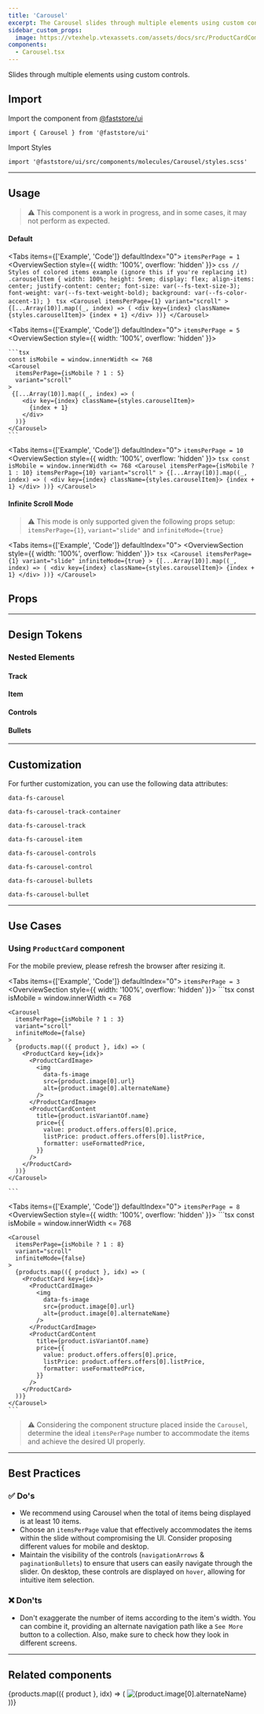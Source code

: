 ```yaml
---
title: 'Carousel'
excerpt: The Carousel slides through multiple elements using custom controls.
sidebar_custom_props:
  image: https://vtexhelp.vtexassets.com/assets/docs/src/ProductCardComponent___e6502d57cf7e5bf247f86b64577d4141.png
components:
  - Carousel.tsx
---
```


Slides through multiple elements using custom controls.

## Import

Import the component from [@faststore/ui](/docs/guides/faststore/components-index)

```tsx
import { Carousel } from '@faststore/ui'
```

Import Styles

```tsx
import '@faststore/ui/src/components/molecules/Carousel/styles.scss'
```

---

## Usage

> ⚠️ This component is a work in progress, and in some cases, it may not perform as expected.

#### Default

<Tabs items={['Example', 'Code']} defaultIndex="0">
  <Tab>
  `itemsPerPage = 1`
    <OverviewSection style={{ width: '100%', overflow: 'hidden' }}><CarouselSimpleUsage itemsPerPage={1}/></OverviewSection>
  </Tab>
  <Tab>
    ```css
    //  Styles of colored items example (ignore this if you're replacing it)
    .carouselItem {
      width: 100%;
      height: 5rem;
      display: flex;
      align-items: center;
      justify-content: center;
      font-size: var(--fs-text-size-3);
      font-weight: var(--fs-text-weight-bold);
      background: var(--fs-color-accent-1);
    }
    ```
    ```tsx
    <Carousel
      itemsPerPage={1}
      variant="scroll"
    >
     {[...Array(10)].map((_, index) => (
        <div key={index} className={styles.carouselItem}>
          {index + 1}
        </div>
      ))}
    </Carousel>
    ```
  </Tab>
</Tabs>

<Tabs items={['Example', 'Code']} defaultIndex="0">
  <Tab>
  `itemsPerPage = 5`
    <OverviewSection style={{ width: '100%', overflow: 'hidden' }}><CarouselSimpleUsage /></OverviewSection>
  </Tab>
  <Tab>

    ```tsx
    const isMobile = window.innerWidth <= 768
    <Carousel
      itemsPerPage={isMobile ? 1 : 5}
      variant="scroll"
    >
     {[...Array(10)].map((_, index) => (
        <div key={index} className={styles.carouselItem}>
          {index + 1}
        </div>
      ))}
    </Carousel>
    ```
    
  </Tab>
</Tabs>

<Tabs items={['Example', 'Code']} defaultIndex="0">
  <Tab>
  `itemsPerPage = 10`
    <OverviewSection style={{ width: '100%', overflow: 'hidden' }}><CarouselSimpleUsage itemsPerPage={10}/></OverviewSection>
  </Tab>
  <Tab>
    ```tsx
    const isMobile = window.innerWidth <= 768
    <Carousel
      itemsPerPage={isMobile ? 1 : 10}
      itemsPerPage={10}
      variant="scroll"
    >
     {[...Array(10)].map((_, index) => (
        <div key={index} className={styles.carouselItem}>
          {index + 1}
        </div>
      ))}
    </Carousel>
    ```
  </Tab>
</Tabs>

#### Infinite Scroll Mode

> ⚠️ This mode is only supported given the following props setup: `itemsPerPage={1}`, `variant="slide"` and `infiniteMode={true}`

<Tabs items={['Example', 'Code']} defaultIndex="0">
  <Tab>
    <OverviewSection style={{ width: '100%', overflow: 'hidden' }}><CarouselSimpleUsage itemsPerPage={1} infiniteMode={true} variant='slide'/></OverviewSection>
  </Tab>
  <Tab>
    ```tsx
    <Carousel
      itemsPerPage={1}
      variant="slide"
      infiniteMode={true}
    >
     {[...Array(10)].map((_, index) => (
        <div key={index} className={styles.carouselItem}>
          {index + 1}
        </div>
      ))}
    </Carousel>
    ```
  </Tab>
</Tabs>

## Props

<ComponentPropsSection component="Carousel" />

---

## Design Tokens

### Nested Elements

#### Track

<TokenTable>
  <TokenRow
    token="--fs-carousel-padding-mobile"
    value="var(--fs-spacing-0) var(--fs-grid-padding)"
  />
</TokenTable>
<TokenTable>
  <TokenRow
    token="--fs-carousel-padding-desktop"
    value="var(--fs-spacing-0) calc((100% - var(--fs-grid-max-width))/2) var(--fs-spacing-0)"
  />
</TokenTable>

#### Item

<TokenTable>
  <TokenRow
    token="--fs-carousel-item-margin-right"
    value="var(--fs-spacing-3)"
  />
</TokenTable>

#### Controls

<TokenTable>
  <TokenRow token="--fs-carousel-controls-width" value="3.125rem" />
  <TokenRow
    token="--fs-carousel-controls-height"
    value="var(--fs-carousel-controls-width)"
  />
  <TokenRow
    token="--fs-carousel-controls-bkg-color"
    value="var(--fs-color-neutral-0)"
    isColor
  />
  <TokenRow
    token="--fs-carousel-controls-border-radius"
    value="var(--fs-border-radius-circle)"
  />
  <TokenRow
    token="--fs-carousel-controls-box-shadow"
    value="var(--fs-shadow-darker)"
  />
  <TokenDivider />
  <TokenRow
    token="--fs-carousel-controls-control-left"
    value="var(--fs-spacing-4)"
  />
  <TokenRow
    token="--fs-carousel-controls-control-right"
    value="var(--fs-carousel-controls-control-left)"
  />
  <TokenRow
    token="--fs-carousel-controls-control-max-left"
    value="calc(-1 * var(--fs-spacing-11))"
  />
  <TokenRow
    token="--fs-carousel-controls-control-max-left"
    value="var(--fs-carousel-controls-control-max-left)"
  />
</TokenTable>

#### Bullets

<TokenTable>
  <TokenRow
    token="--fs-carousel-bullets-padding-top"
    value="var(--fs-carousel-controls-control-left)"
  />
  <TokenRow
    token="--fs-carousel-bullets-padding-left"
    value="var(--fs-spacing-3)"
  />
  <TokenRow
    token="--fs-carousel-bullets-padding-right"
    value="var(--fs-carousel-bullets-padding-left)"
  />
  <TokenRow
    token="--fs-carousel-bullets-column-gap-mobile"
    value="var(--fs-carousel-item-margin-right)"
  />
  <TokenRow
    token="--fs-carousel-bullets-column-gap-tablet"
    value="var(--fs-spacing-3)"
  />
  <TokenDivider />
  <TokenRow token="--fs-carousel-bullet-width-mobile" value="100%" />
  <TokenRow
    token="--fs-carousel-bullet-width-desktop"
    value="var(--fs-spacing-1)"
  />
  <TokenRow
    token="--fs-carousel-bullet-height-mobile"
    value="var(--fs-carousel-item-margin-right)"
  />
  <TokenRow
    token="--fs-carousel-bullet-height-desktop"
    value="var(--fs-carousel-bullet-width-desktop)"
  />
  <TokenRow
    token="--fs-carousel-bullet-bkg-color"
    value="var(--fs-color-neutral-3)"
    isColor
  />
  <TokenRow
    token="--fs-carousel-bullet-bkg-color-selected"
    value="var(--fs-color-main-4)"
    isColor
  />
  <TokenRow
    token="--fs-carousel-bullet-border-radius"
    value="var(--fs-carousel-controls-border-radius)"
  />
</TokenTable>

---

## Customization

For further customization, you can use the following data attributes:

`data-fs-carousel`

`data-fs-carousel-track-container`

`data-fs-carousel-track`

`data-fs-carousel-item`

`data-fs-carousel-controls`

`data-fs-carousel-control`

`data-fs-carousel-bullets`

`data-fs-carousel-bullet`

---

## Use Cases

### Using `ProductCard` component

For the mobile preview, please refresh the browser after resizing it.

<Tabs items={['Example', 'Code']} defaultIndex="0">
  <Tab>
  `itemsPerPage = 3`
    <OverviewSection style={{ width: '100%', overflow: 'hidden' }}><CarouselUsage /></OverviewSection>
  </Tab>
  <Tab>
    ```tsx
    const isMobile = window.innerWidth <= 768

    <Carousel
      itemsPerPage={isMobile ? 1 : 3}
      variant="scroll"
      infiniteMode={false}
    >
      {products.map(({ product }, idx) => (
        <ProductCard key={idx}>
          <ProductCardImage>
            <img
              data-fs-image
              src={product.image[0].url}
              alt={product.image[0].alternateName}
            />
          </ProductCardImage>
          <ProductCardContent
            title={product.isVariantOf.name}
            price={{
              value: product.offers.offers[0].price,
              listPrice: product.offers.offers[0].listPrice,
              formatter: useFormattedPrice,
            }}
          />
        </ProductCard>
      ))}
    </Carousel>

    ```

  </Tab>
</Tabs>

<Tabs items={['Example', 'Code']} defaultIndex="0">
  <Tab>
  `itemsPerPage = 8`
    <OverviewSection style={{ width: '100%', overflow: 'hidden' }}><CarouselUsage itemsPerPage={8}/></OverviewSection>
  </Tab>
  <Tab>
    ```tsx
    const isMobile = window.innerWidth <= 768

    <Carousel
      itemsPerPage={isMobile ? 1 : 8}
      variant="scroll"
      infiniteMode={false}
    >
      {products.map(({ product }, idx) => (
        <ProductCard key={idx}>
          <ProductCardImage>
            <img
              data-fs-image
              src={product.image[0].url}
              alt={product.image[0].alternateName}
            />
          </ProductCardImage>
          <ProductCardContent
            title={product.isVariantOf.name}
            price={{
              value: product.offers.offers[0].price,
              listPrice: product.offers.offers[0].listPrice,
              formatter: useFormattedPrice,
            }}
          />
        </ProductCard>
      ))}
    </Carousel>
    ```
  </Tab>
</Tabs>

> ⚠️ Considering the component structure placed inside the `Carousel`, determine the ideal `itemsPerPage` number to accommodate the items and achieve the desired UI properly.

---

## Best Practices

### ✅ Do's

- We recommend using Carousel when the total of items being displayed is at least 10 items.
- Choose an `itemsPerPage` value that effectively accommodates the items within the slide without compromising the UI. Consider proposing different values for mobile and desktop.
- Maintain the visibility of the controls (`navigationArrows` & `paginationBullets`) to ensure that users can easily navigate through the slider. On desktop, these controls are displayed on `hover`, allowing for intuitive item selection.

### ❌ Don'ts

- Don't exaggerate the number of items according to the item's width. You can combine it, providing an alternate navigation path like a `See More` button to a collection. Also, make sure to check how they look in different screens.

---

## Related components

<SectionList grid="row">
  <SectionItem
    title="Product Shelf"
    description=" Displays a list of products to be used as a section on the store."
    actionPath="/docs/guides/faststore/organisms-product-shelf"
    fullWidth
  >
    <ProductShelf>
      <ProductShelfItems>
        {products.map(({ product }, idx) => (
          <ProductShelfItem key={idx}>
            <ProductCard>
              <ProductCardImage>
                <img
                  data-fs-image
                  src={product.image[0].url}
                  alt={product.image[0].alternateName}
                />
              </ProductCardImage>
              <ProductCardContent
                title={product.isVariantOf.name}
                price={{
                  value: product.offers.offers[0].price,
                  listPrice: product.offers.offers[0].listPrice,
                  formatter: useFormattedPrice,
                }}
              />
            </ProductCard>
          </ProductShelfItem>
        ))}
      </ProductShelfItems>
    </ProductShelf>
  </SectionItem>
</SectionList>
